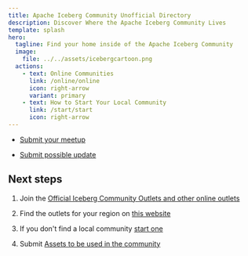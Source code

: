 ```yaml
---
title: Apache Iceberg Community Unofficial Directory
description: Discover Where the Apache Iceberg Community Lives
template: splash
hero:
  tagline: Find your home inside of the Apache Iceberg Community
  image:
    file: ../../assets/icebergcartoon.png
  actions:
    - text: Online Communities
      link: /online/online
      icon: right-arrow
      variant: primary
    - text: How to Start Your Local Community
      link: /start/start
      icon: right-arrow
---
```


- [Submit your meetup](https://airtable.com/appjJ1DnEMvRV173g/pagH1oVMGTgzuwGTg/form)

- [Submit possible update](https://airtable.com/appjJ1DnEMvRV173g/pagqESey2e5R7pV1z/form)

## Next steps

1. Join the [Official Iceberg Community Outlets and other online outlets](/online/online)

2. Find the outlets for your region on [this website](/na/washington)

3. If you don't find a local community [start one](/start/start)

4. Submit [Assets to be used in the community](/community/assets)

